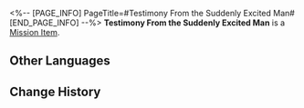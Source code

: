 <%-- [PAGE_INFO]
PageTitle=#Testimony From the Suddenly Excited Man#
[END_PAGE_INFO] --%>
{{Item Infobox
|id          = 140129
|image       = Item Testimony From the Suddenly Excited Man.png
|type        = Mission Item
|invCategory = Missions
|rarity      = 3
|effect      = 
|description = Testimony that Tantan had recorded at the scene of the incident. It is no simple task to get useful information out of the witness' jumbled statements.
}}
'''Testimony From the Suddenly Excited Man''' is a [[Mission Item]].

==Other Languages==
{{Other Languages
|en   = Testimony From the Suddenly Excited Man
|zhs  = 突然兴奋的男士证言
|zht  = 突然興奮的男士證言
|ja   = 突然興奮しだす男性の証言
|ko   = 갑자기 흥분한 남자의 증언
|es   = Testimonio del hombre que se emocionó de repente
|fr   = Témoignage de l'homme soudainement agité
|ru   = Показания внезапно разволновавшегося мужчины
|th   = คำให้การจากผู้ชายที่จู่ๆ ก็ตื่นตระหนก
|vi   = Tường Trình Của Quý Ông Đột Nhiên Hào Hứng
|de   = Zeugenaussage des plötzlich aufgeregten Mannes
|id   = Kesaksian Pria yang Mendadak Gembira
|pt   = Testemunho do Homem Subitamente Animado
}}

==Change History==
{{Change History|1.0}}